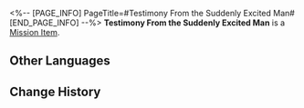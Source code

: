 <%-- [PAGE_INFO]
PageTitle=#Testimony From the Suddenly Excited Man#
[END_PAGE_INFO] --%>
{{Item Infobox
|id          = 140129
|image       = Item Testimony From the Suddenly Excited Man.png
|type        = Mission Item
|invCategory = Missions
|rarity      = 3
|effect      = 
|description = Testimony that Tantan had recorded at the scene of the incident. It is no simple task to get useful information out of the witness' jumbled statements.
}}
'''Testimony From the Suddenly Excited Man''' is a [[Mission Item]].

==Other Languages==
{{Other Languages
|en   = Testimony From the Suddenly Excited Man
|zhs  = 突然兴奋的男士证言
|zht  = 突然興奮的男士證言
|ja   = 突然興奮しだす男性の証言
|ko   = 갑자기 흥분한 남자의 증언
|es   = Testimonio del hombre que se emocionó de repente
|fr   = Témoignage de l'homme soudainement agité
|ru   = Показания внезапно разволновавшегося мужчины
|th   = คำให้การจากผู้ชายที่จู่ๆ ก็ตื่นตระหนก
|vi   = Tường Trình Của Quý Ông Đột Nhiên Hào Hứng
|de   = Zeugenaussage des plötzlich aufgeregten Mannes
|id   = Kesaksian Pria yang Mendadak Gembira
|pt   = Testemunho do Homem Subitamente Animado
}}

==Change History==
{{Change History|1.0}}